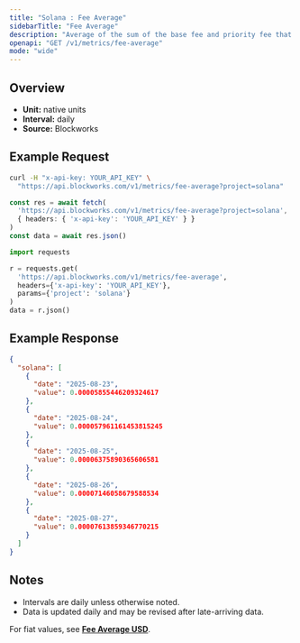 ```yaml
---
title: "Solana : Fee Average"
sidebarTitle: "Fee Average"
description: "Average of the sum of the base fee and priority fee that day in native chain token"
openapi: "GET /v1/metrics/fee-average"
mode: "wide"
---
```


## Overview

- **Unit:** native units
- **Interval:** daily
- **Source:** Blockworks

## Example Request

<CodeGroup>

```bash cURL
curl -H "x-api-key: YOUR_API_KEY" \
  "https://api.blockworks.com/v1/metrics/fee-average?project=solana"
```

```typescript TypeScript
const res = await fetch(
  'https://api.blockworks.com/v1/metrics/fee-average?project=solana',
  { headers: { 'x-api-key': 'YOUR_API_KEY' } }
)
const data = await res.json()
```

```python Python
import requests

r = requests.get(
  'https://api.blockworks.com/v1/metrics/fee-average',
  headers={'x-api-key': 'YOUR_API_KEY'},
  params={'project': 'solana'}
)
data = r.json()
```

</CodeGroup>

## Example Response

```json
{
  "solana": [
    {
      "date": "2025-08-23",
      "value": 0.00005855446209324617
    },
    {
      "date": "2025-08-24",
      "value": 0.000057961161453815245
    },
    {
      "date": "2025-08-25",
      "value": 0.00006375890365606581
    },
    {
      "date": "2025-08-26",
      "value": 0.00007146058679588534
    },
    {
      "date": "2025-08-27",
      "value": 0.00007613859346770215
    }
  ]
}
```

## Notes
- Intervals are daily unless otherwise noted.
- Data is updated daily and may be revised after late-arriving data.


<Note>For fiat values, see **[Fee Average USD](./fee-average-usd)**.</Note>